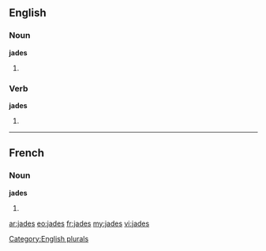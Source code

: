 ==English==

===Noun===
'''jades'''

# {{plural of|[[jade]]}}

===Verb===
'''jades'''

# {{third-person singular of|jade}}

[[Category:English plurals]]

----

==French==

===Noun===
'''jades''' {{m}}

# {{plural of|[[jade]]|lang=fr}}

[[ar:jades]]
[[eo:jades]]
[[fr:jades]]
[[my:jades]]
[[vi:jades]]